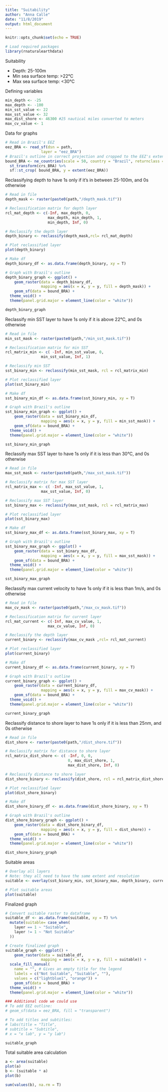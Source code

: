 ```yaml
---
title: "Suitability"
author: "Anna Calle"
date: "11/8/2019"
output: html_document
---
```


```r
knitr::opts_chunk$set(echo = TRUE)
```

```r
# Load required packages
library(rnaturalearthdata)
```


Suitability 

- Depth: 25-100m
- Min sea surface temp: >22°C
- Max sea surface temp: <30°C

Defining variables
```r
min_depth <- -25
max_depth <- -100
min_sst_value <- 22
max_sst_value <- 32
max_dist_shore <- 46300 #25 nautical miles converted to meters
max_cv_value <- 1

```



Data for graphs
```r
# Read in Brazil's EEZ
eez_BRA <- read_sf(dsn = path,
                layer = "eez_BRA")
# Brazil's outline in correct projection and cropped to the EEZ's extent
bound_BRA <- ne_countries(scale = 50, country = "Brazil", returnclass = "sf") %>%
  st_transform(crs_BRA) %>% 
  sf::st_crop( bound_BRA, y = extent(eez_BRA))


```



Reclassifying depth to have 1s only if it's in between 25-100m, and 0s otherwise
```r
# Read in file
depth_mask <- raster(paste0(path,"/depth_mask.tif"))

# Reclassification matrix for depth layer
rcl_mat_depth <- c(-Inf, max_depth, 0,
                   max_depth, min_depth, 1,
                   min_depth, Inf, 0)

# Reclassify the depth layer
depth_binary <- reclassify(depth_mask,rcl= rcl_mat_depth)

# Plot reclassified layer
plot(depth_binary)

# Make df
depth_binary_df <- as.data.frame(depth_binary, xy = T)

# Graph with Brazil's outline
depth_binary_graph <- ggplot() +
    geom_raster(data = depth_binary_df,
                mapping = aes(x = x, y = y, fill = depth_mask)) +
    geom_sf(data = bound_BRA) +
  theme_void() +
  theme(panel.grid.major = element_line(color = "white"))

depth_binary_graph

```

Reclassify min SST layer to have 1s only if it is above 22°C, and 0s otherwise
```r
# Read in file
min_sst_mask <- raster(paste0(path,"/min_sst_mask.tif"))

# Reclassification matrix for min SST
rcl_matrix_min <- c( -Inf, min_sst_value, 0,
                min_sst_value, Inf, 1)

# Reclassify min SST
sst_binary_min <- reclassify(min_sst_mask, rcl = rcl_matrix_min)

# Plot reclassified layer
plot(sst_binary_min)

# Make df
sst_binary_min_df <- as.data.frame(sst_binary_min, xy = T)

# Graph with Brazil's outline
sst_binary_min_graph <- ggplot() +
    geom_raster(data = sst_binary_min_df,
                mapping = aes(x = x, y = y, fill = min_sst_mask)) +
    geom_sf(data = bound_BRA) +
  theme_void() +
  theme(panel.grid.major = element_line(color = "white"))

sst_binary_min_graph
```

Reclassify max SST layer to have 1s only if it is less than 30°C, and 0s otherwise
```r
# Read in file
max_sst_mask <- raster(paste0(path,"/max_sst_mask.tif"))

# Reclassify matrix for max SST layer
rcl_matrix_max <- c( -Inf, max_sst_value, 1,
                max_sst_value, Inf, 0)

# Reclassify max SST layer
sst_binary_max <- reclassify(max_sst_mask, rcl = rcl_matrix_max)

# Plot reclassified layer
plot(sst_binary_max)

# Make df
sst_binary_max_df <- as.data.frame(sst_binary_max, xy = T)

# Graph with Brazil's outline
sst_binary_max_graph <- ggplot() +
    geom_raster(data = sst_binary_max_df,
                mapping = aes(x = x, y = y, fill = max_sst_mask)) +
    geom_sf(data = bound_BRA) +
  theme_void() +
  theme(panel.grid.major = element_line(color = "white"))

sst_binary_max_graph

```

Reclassify max current velocity to have 1s only if it is less than 1m/s, and 0s otherwise
```r
# Read in file
max_cv_mask <- raster(paste0(path,"/max_cv_mask.tif"))

# Reclassification matrix for current layer
rcl_mat_current <- c(-Inf, max_cv_value, 1,
                   max_cv_value, Inf, 0)

# Reclassify the depth layer
current_binary <- reclassify(max_cv_mask ,rcl= rcl_mat_current)

# Plot reclassified layer
plot(current_binary)

# Make df
current_binary_df <- as.data.frame(current_binary, xy = T)

# Graph with Brazil's outline
current_binary_graph <- ggplot() +
    geom_raster(data = current_binary_df,
                mapping = aes(x = x, y = y, fill = max_cv_mask)) +
    geom_sf(data = bound_BRA) +
  theme_void() +
  theme(panel.grid.major = element_line(color = "white"))

current_binary_graph

```

Reclassify distance to shore layer to have 1s only if it is less than 25nm, and 0s otherwise
```r
# Read in file
dist_shore <- raster(paste0(path,"/dist_shore.tif"))

# Reclassify matrix for distance to shore layer
rcl_matrix_dist_shore <- c( -Inf, 0, 0,
                            0, max_dist_shore, 1,
                            max_dist_shore, Inf, 0)

# Reclassify distance to shore layer
dist_shore_binary <- reclassify(dist_shore, rcl = rcl_matrix_dist_shore)

# Plot reclassified layer
plot(dist_shore_binary)

# Make df
dist_shore_binary_df <- as.data.frame(dist_shore_binary, xy = T)

# Graph with Brazil's outline
dist_shore_binary_graph <- ggplot() +
    geom_raster(data = dist_shore_binary_df,
                mapping = aes(x = x, y = y, fill = dist_shore)) +
    geom_sf(data = bound_BRA) +
  theme_void() +
  theme(panel.grid.major = element_line(color = "white"))

dist_shore_binary_graph

```

Suitable areas
```r
# Overlay all layers
# Note: they all need to have the same extent and resolution
suitable <- overlay(sst_binary_min, sst_binary_max, depth_binary, current_binary, dist_shore_binary, fun = function(a, b, c, d, e){a*b*c*d*e})

# Plot suitable areas
plot(suitable)

```

Finalized graph
```r
# Convert suitable raster to dataframe
suitable_df <- as.data.frame(suitable, xy = T) %>% 
  mutate(suitable= case_when(
    layer == 1 ~ "Suitable",
    layer != 1 ~ "Not Suitable"
  ))

# Create finalized graph
suitable_graph <- ggplot() +
    geom_raster(data = suitable_df,
                mapping = aes(x = x, y = y, fill = suitable)) +
  scale_fill_manual(
    name = "", # Gives an empty title for the legend
    labels = c("Not Suitable", "Suitable", ""),
    values = c("lightblue1", "orange")) +
    geom_sf(data = bound_BRA) +
  theme_void() +
  theme(panel.grid.major = element_line(color = "white"))

### Additional code we could use
# To add EEZ outline:
# geom_sf(data = eez_BRA, fill = "transparent")

# To add titles and subtitles:
# labs(title = "Title",
# subtitle = "Subtitle",
# x = "x lab", y = "y lab")

suitable_graph


```



Total suitable area calculation
```r
a <- area(suitable)
plot(a)
b <- (suitable * a)
plot(b)

sum(values(b), na.rm = T)
```




